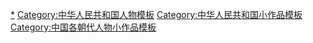 [[Category:中华人民共和国人物小作品|*]]
[[Category:中华人民共和国人物模板|Category:中华人民共和国人物模板]]
[[Category:中华人民共和国小作品模板|Category:中华人民共和国小作品模板]]
[[Category:中国各朝代人物小作品模板|Category:中国各朝代人物小作品模板]]
